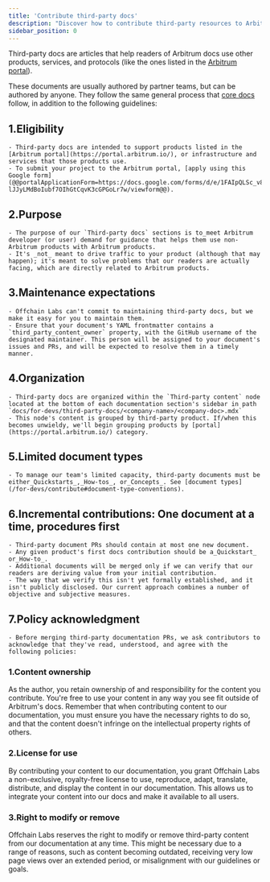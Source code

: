 ```yaml
---
title: 'Contribute third-party docs'
description: "Discover how to contribute third-party resources to Arbitrum's documentation. Share your expertise and help expand the largest Ethereum Layer 2 developer ecosystem."
sidebar_position: 0
---
```


Third-party docs are articles that help readers of Arbitrum docs use other products, services, and protocols (like the ones listed in the [Arbitrum portal](https://portal.arbitrum.io/)).

These documents are usually authored by partner teams, but can be authored by anyone. They follow the same general process that [core docs](/for-devs/contribute#add-a-new-core-document) follow, in addition to the following guidelines:

## 1.Eligibility

    - Third-party docs are intended to support products listed in the [Arbitrum portal](https://portal.arbitrum.io/), or infrastructure and services that those products use.
    - To submit your project to the Arbitrum portal, [apply using this Google form](@@portalApplicationForm=https://docs.google.com/forms/d/e/1FAIpQLSc_v8j7sc4ffE6U-lJJyLMdBoIubf7OIhGtCqvK3cGPGoLr7w/viewform@@).

## 2.Purpose

    - The purpose of our `Third-party docs` sections is to_meet Arbitrum developer (or user) demand for guidance that helps them use non-Arbitrum products with Arbitrum products.
    - It's _not_ meant to drive traffic to your product (although that may happen); it's meant to solve problems that our readers are actually facing, which are directly related to Arbitrum products.

## 3.Maintenance expectations

    - Offchain Labs can't commit to maintaining third-party docs, but we make it easy for you to maintain them.
    - Ensure that your document's YAML frontmatter contains a `third_party_content_owner` property, with the GitHub username of the designated maintainer. This person will be assigned to your document's issues and PRs, and will be expected to resolve them in a timely manner.

## 4.Organization

    - Third-party docs are organized within the `Third-party content` node located at the bottom of each documentation section's sidebar in path `docs/for-devs/third-party-docs/<company-name>/<company-doc>.mdx`
    - This node's content is grouped by third-party product. If/when this becomes unwieldy, we'll begin grouping products by [portal](https://portal.arbitrum.io/) category.

## 5.Limited document types

    - To manage our team's limited capacity, third-party documents must be either_Quickstarts_,_How-tos_, or_Concepts_. See [document types](/for-devs/contribute#document-type-conventions).

## 6.Incremental contributions: One document at a time, procedures first

    - Third-party document PRs should contain at most one new document.
    - Any given product's first docs contribution should be a_Quickstart_ or_How-to_.
    - Additional documents will be merged only if we can verify that our readers are deriving value from your initial contribution.
    - The way that we verify this isn't yet formally established, and it isn't publicly disclosed. Our current approach combines a number of objective and subjective measures.

## 7.Policy acknowledgment

    - Before merging third-party documentation PRs, we ask contributors to acknowledge that they've read, understood, and agree with the following policies:

### 1.Content ownership

As the author, you retain ownership of and responsibility for the content you contribute. You're free to use your content in any way you see fit outside of Arbitrum's docs. Remember that when contributing content to our documentation, you must ensure you have the necessary rights to do so, and that the content doesn't infringe on the intellectual property rights of others.

### 2.License for use

By contributing your content to our documentation, you grant Offchain Labs a non-exclusive, royalty-free license to use, reproduce, adapt, translate, distribute, and display the content in our documentation. This allows us to integrate your content into our docs and make it available to all users.

### 3.Right to modify or remove

Offchain Labs reserves the right to modify or remove third-party content from our documentation at any time. This might be necessary due to a range of reasons, such as content becoming outdated, receiving very low page views over an extended period, or misalignment with our guidelines or goals.
